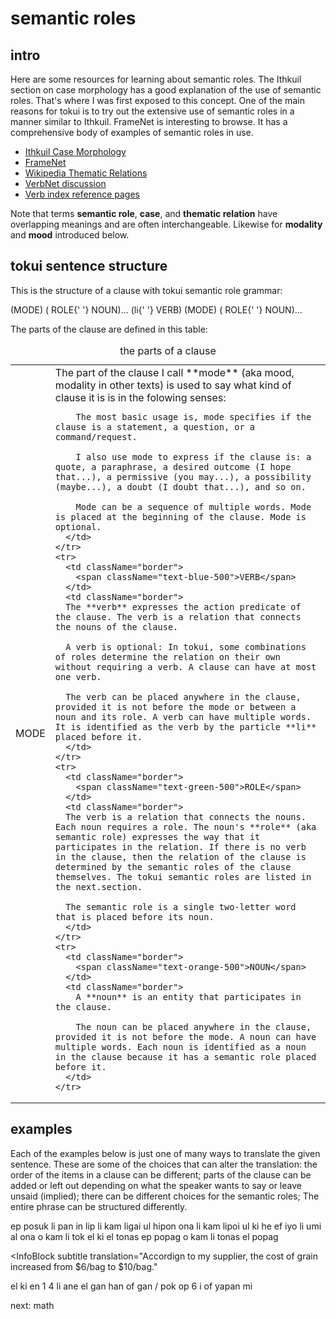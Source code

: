 
# semantic roles

## intro

Here are some resources for learning about semantic roles. The Ithkuil section on case morphology has a good explanation of the use of semantic roles. That's where I was first exposed to this concept. One of the main reasons for tokui is to try out the extensive use of semantic roles in a manner similar to Ithkuil. FrameNet is interesting to browse. It has a comprehensive body of examples of semantic roles in use.

- [Ithkuil Case Morphology](https://ithkuil.net/newithkuil_04_case.htm)
- [FrameNet](https://framenet.icsi.berkeley.edu/frameIndex)
- [Wikipedia Thematic Relations](https://en.wikipedia.org/wiki/Thematic_relation)
- [VerbNet discussion](https://verbs.colorado.edu/~mpalmer/projects/verbnet.html)
- [Verb index reference pages](https://uvi.colorado.edu/references_page)

Note that terms **semantic role**, **case**, and **thematic relation** have overlapping meanings and are often interchangeable. Likewise for **modality** and **mood** introduced below.

## tokui sentence structure

This is the structure of a clause with tokui semantic role grammar:

<span className="font-semibold text-lg">
  <span className="text-purple-500">(MODE)</span> (
  <span className="text-green-500">ROLE</span>{' '}
  <span className="text-orange-500">NOUN</span>)... (li{' '}
  <span className="text-blue-500">VERB</span>)
  <span className="text-purple-500">(MODE)</span> (
  <span className="text-green-500">ROLE</span>{' '}
  <span className="text-orange-500">NOUN</span>)...
</span>

The parts of the clause are defined in this table:

<table className="table-auto">
  <caption>the parts of a clause</caption>
  <tbody>
    <tr>
      <td className="border">
        <span className="text-purple-500">MODE</span>
      </td>
      <td className="border">
        The part of the clause I call **mode** (aka mood, modality in other texts) is used to say what kind of clause it is is in the folowing senses:

        The most basic usage is, mode specifies if the clause is a statement, a question, or a command/request.

        I also use mode to express if the clause is: a quote, a paraphrase, a desired outcome (I hope that...), a permissive (you may...), a possibility (maybe...), a doubt (I doubt that...), and so on.

        Mode can be a sequence of multiple words. Mode is placed at the beginning of the clause. Mode is optional.
      </td>
    </tr>
    <tr>
      <td className="border">
        <span className="text-blue-500">VERB</span>
      </td>
      <td className="border">
      The **verb** expresses the action predicate of the clause. The verb is a relation that connects the nouns of the clause.

      A verb is optional: In tokui, some combinations of roles determine the relation on their own without requiring a verb. A clause can have at most one verb.

      The verb can be placed anywhere in the clause, provided it is not before the mode or between a noun and its role. A verb can have multiple words. It is identified as the verb by the particle **li** placed before it.
      </td>
    </tr>
    <tr>
      <td className="border">
        <span className="text-green-500">ROLE</span>
      </td>
      <td className="border">
      The verb is a relation that connects the nouns. Each noun requires a role. The noun's **role** (aka semantic role) expresses the way that it participates in the relation. If there is no verb in the clause, then the relation of the clause is determined by the semantic roles of the clause themselves. The tokui semantic roles are listed in the next.section.

      The semantic role is a single two-letter word that is placed before its noun.
      </td>
    </tr>
    <tr>
      <td className="border">
        <span className="text-orange-500">NOUN</span>
      </td>
      <td className="border">
        A **noun** is an entity that participates in the clause.

        The noun can be placed anywhere in the clause, provided it is not before the mode. A noun can have multiple words. Each noun is identified as a noun in the clause because it has a semantic role placed before it.
      </td>
    </tr>

  </tbody>
</table>

## examples

Each of the examples below is just one of many ways to translate the given sentence. These are some of the choices that can alter the translation: the order of the items in a clause can be different; parts of the clause can be added or left out depending on what the speaker wants to say or leave unsaid (implied); there can be different choices for the semantic roles; The entire phrase can be structured differently.

<InfoBlock subtitle translation="I'll give you the book tomorrow.">
  ep posuk li pan in lip
</InfoBlock>

<InfoBlock subtitle translation="Their cheerfulness is infuriating.">
  li kam ligai ul hipon ona
</InfoBlock>

<InfoBlock subtitle translation="The way they're playing is delightful to see.">
  li kam lipoi ul ki he ef iyo li umi al ona
</InfoBlock>

<InfoBlock subtitle translation="Let's talk about our plans for the weekend.">
  o kam li tok el ki el tonas ep popag
</InfoBlock>

<InfoBlock subtitle translation="Let's plan our weekend.">
  o kam li tonas el popag
</InfoBlock>

<InfoBlock
  subtitle
  translation="Accordign to my supplier, the cost of grain increased from $6/bag to $10/bag."
>
  el ki en 1 4 li ane el gan han of gan / pok op 6 i of yapan mi
</InfoBlock>

<Link href="/docs/math">next: math</Link>
